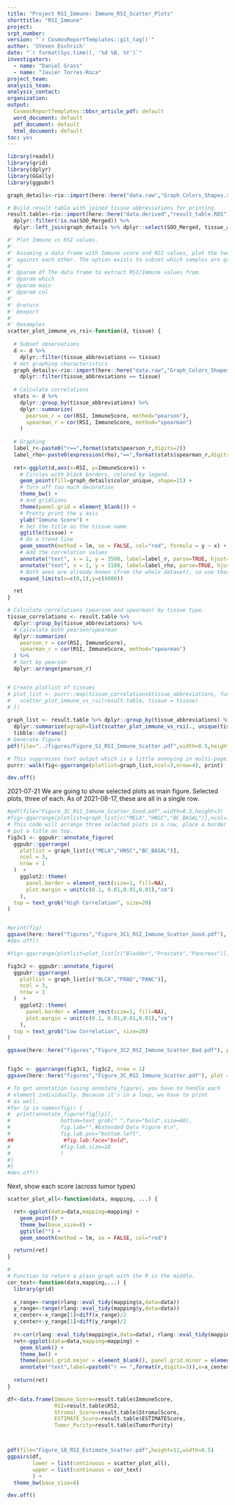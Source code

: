 ```yaml
---
title: "Project RSI_Immune: Immune_RSI_Scatter_Plots"
shorttitle: "RSI_Immune"
project: 
srpt_number: 
version: "`r CosmosReportTemplates::git_tag()`"
author: 'Steven Eschrich'
date: "`r format(Sys.time(), '%d %B, %Y')`"
investigators:
  - name: "Daniel Grass"
  - name: "Javier Torres-Roca"
project_team:
analysis_team:
analysis_contact:
organization: 
output:
  CosmosReportTemplates::bbsr_article_pdf: default
  word_document: default
  pdf_document: default
  html_document: default
toc: yes
---
```


```r
library(readxl)
library(grid)
library(dplyr)
library(GGally)
library(ggpubr)
```


```r

graph_details<-rio::import(here::here("data.raw","Graph_Colors_Shapes.xlsx"))

# Build result table with joined tissue abbreviations for printing.
result.table<-rio::import(here::here("data.derived","result_table.RDS")) %>%
  dplyr::filter(!is.na(SOO_Merged)) %>%
  dplyr::left_join(graph_details %>% dplyr::select(SOO_Merged, tissue_abbreviations), by=c("SOO_Merged"="SOO_Merged"))


```


```r
#' Plot Immune vs RSI values.
#'
#' Assuming a data frame with Immune score and RSI values, plot the two measures
#' against each other. The option exists to subset which samples are graphed.
#'
#' @param df The data frame to extract RSI/Immune values from.
#' @param which 
#' @param main 
#' @param col 
#'
#' @return
#' @export
#'
#' @examples
scatter_plot_immune_vs_rsi<-function(d, tissue) {
  
  # Subset observations
  d <- d %>% 
    dplyr::filter(tissue_abbreviations == tissue)
  # Get graphing characteristics
  graph_details<-rio::import(here::here("data.raw","Graph_Colors_Shapes.xlsx")) %>%
    dplyr::filter(tissue_abbreviations == tissue) 
    
  # Calculate correlations
  stats <- d %>%
    dplyr::group_by(tissue_abbreviations) %>%
    dplyr::summarize(
      pearson_r = cor(RSI, ImmuneScore, method="pearson"),
      spearman_r = cor(RSI, ImmuneScore, method="spearman")
    )
  
  # Graphing                          
  label_r<-paste0("r==",format(stats$pearson_r,digits=2))
  label_rho<-paste0(expression(rho),"==",format(stats$spearman_r,digits=2))
  
  ret<-ggplot(d,aes(x=RSI, y=ImmuneScore)) + 
    # Circles with black borders, colored by legend.
    geom_point(fill=graph_details$color_unique, shape=21) + 
    # Turn off too much decoration
    theme_bw() +
    # And gridlines
    theme(panel.grid = element_blank()) +
    # Pretty print the y axis
    ylab("Immune Score") +
    # Set the title as the tissue name
    ggtitle(tissue) +
    # Do a trend line
    geom_smooth(method = lm, se = FALSE, col="red", formula = y ~ x) +
    # Add the correlation values
    annotate("text", x = 1, y = 3500, label=label_r, parse=TRUE, hjust="inward",size=3) + 
    annotate("text", x = 1, y = 3100, label=label_rho, parse=TRUE, hjust="inward", size = 3) +
    # Both axes are already known (from the whole dataset), so use those.
    expand_limits(x=c(0,1),y=c(4000)) 

  ret
}
```

```r

# Calculate correlations (pearson and spearman) by tissue type.
tissue_correlations <- result.table %>%
  dplyr::group_by(tissue_abbreviations) %>%
  # Calculate both pearson/spearman
  dplyr::summarize(
    pearson_r = cor(RSI, ImmuneScore),
    spearman_r = cor(RSI, ImmuneScore, method="spearman")
  ) %>%
  # Sort by pearson
  dplyr::arrange(pearson_r) 


# Create plotlist of tissues
# plot_list <- purrr::map(tissue_correlations$tissue_abbreviations, function(tissue) {
#   scatter_plot_immune_vs_rsi(result.table, tissue = tissue)
# })
           
graph_list <- result.table %>% dplyr::group_by(tissue_abbreviations) %>%
  dplyr::summarize(agraph=list(scatter_plot_immune_vs_rsi(., unique(tissue_abbreviations)))) %>%
  tibble::deframe()
# Generate figure
pdf(file="../figures/Figure_S1_RSI_Immune_Scatter.pdf",width=8.5,height=11)

# This suppresses text output which is a little annoying in multi-page.
purrr::walk(fig<-ggarrange(plotlist=graph_list,ncol=3,nrow=4), print)

dev.off()
```
2021-07-21
We are going to show selected plots as main figure. Selected plots, three of each. As of 2021-08-17, these are all in a single row.
```r






#pdf(file="Figure_3C_RSI_Immune_Scatter_Good.pdf",width=8.5,height=3)
#fig<-ggarrange(plotlist=graph_list[c("MELA","HNSC","BC_BASAL")],ncol=3,nrow=1)
# This code will arrange three selected plots in a row, place a border around all of the plots and then
# put a title on top.
fig3c1 <- ggpubr::annotate_figure(
  ggpubr::ggarrange(
    plotlist = graph_list[c("MELA","HNSC","BC_BASAL")],
    ncol = 3,
    nrow = 1
  )  + 
    ggplot2::theme(
      panel.border = element_rect(size=1, fill=NA),
      plot.margin = unit(c(0.1, 0.01,0.01,0.01),"cm")
    ), 
  top = text_grob("High Correlation", size=20)
)


#print(fig)
ggsave(here::here("figures","Figure_3C1_RSI_Immune_Scatter_Good.pdf"), plot = fig3c1, width=6.69,height=2.51)
#dev.off()

#fig<-ggarrange(plotlist=plot_list[c("Bladder","Prostate","Pancreas")],ncol=3,nrow=1)

fig3c2 <- ggpubr::annotate_figure(
  ggpubr::ggarrange(
    plotlist = graph_list[c("BLCA","PRAD","PANC")],
    ncol = 3,
    nrow = 1
  )  + 
    ggplot2::theme(
      panel.border = element_rect(size=1, fill=NA),
      plot.margin = unit(c(0.1, 0.01,0.01,0.01),"cm")
    ), 
  top = text_grob("Low Correlation", size=20)
)

ggsave(here::here("figures","Figure_3C2_RSI_Immune_Scatter_Bad.pdf"), plot = fig3c2, width=6.69, height=2.51)


fig3c <- ggarrange(fig3c1, fig3c2, nrow = 1)
ggsave(here::here("figures","Figure_3C_RSI_Immune_Scatter.pdf"), plot = fig3c, width=13.38, height=3.51)

# To get annotation (using annotate_figure), you have to handle each
# element individually. Because it's in a loop, we have to print
# as well.
#for (p in names(fig)) {
#  print(annotate_figure(fig[[p]],
#                bottom=text_grob(" ",face="bold",size=60),
#                fig.lab="",#Extended Data Figure 6\n",
#                fig.lab.pos="bottom.left",
##                #fig.lab.face="bold",
#                #fig.lab.size=18
#                )
#)
#}
#dev.off()
```

Next, show each score (across tumor types)

```r
scatter_plot_all<-function(data, mapping, ...) {

  ret<-ggplot(data=data,mapping=mapping) + 
    geom_point() + 
    theme_bw(base_size=8) +
    ggtitle("") +
    geom_smooth(method = lm, se = FALSE, col="red") 

  return(ret)
}
```

```r
#
# Function to return a plain graph with the R in the middle.
cor_text<-function(data,mapping,...) {
  library(grid)
  
  x_range<-range(rlang::eval_tidy(mapping$x,data=data))
  y_range<-range(rlang::eval_tidy(mapping$y,data=data))
  x_center<-x_range[1]+diff(x_range)/2
  y_center<-y_range[1]+diff(y_range)/2
  
  r<-cor(rlang::eval_tidy(mapping$x,data=data), rlang::eval_tidy(mapping$y, data=data))
  ret<-ggplot(data=data,mapping=mapping) +
    geom_blank() +
    theme_bw() +
    theme(panel.grid.major = element_blank(), panel.grid.minor = element_blank()) +
    annotate("text",label=paste0("r == ",format(r,digits=3)),x=x_center,y=y_center, parse=TRUE)
  
  return(ret)
}
```

```r
df<-data.frame(Immune_Score=result.table$ImmuneScore,
               RSI=result.table$RSI,
               Stromal_Score=result.table$StromalScore,
               ESTIMATE_Score=result.table$ESTIMATEScore,
               Tumor_Purity=result.table$TumorPurity)



pdf(file="Figure_S8_RSI_Estimate_Scatter.pdf",height=11,width=8.5)
ggpairs(df,
        lower = list(continuous = scatter_plot_all),
        upper = list(continuous = cor_text)
        ) + 
  theme_bw(base_size=8)

dev.off()
```



